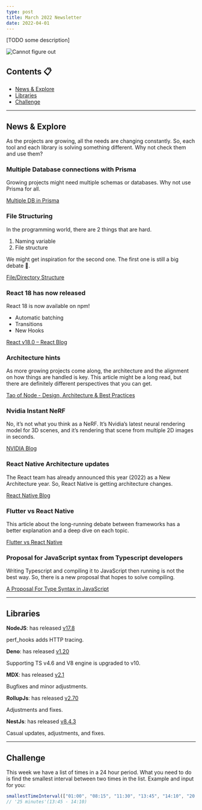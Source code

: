 ```yaml
---
type: post
title: March 2022 Newsletter
date: 2022-04-01
---
```



[TODO some description]

<Image
  src="/memes/march-2022.png"
  alt="Cannot figure out"
  width={500}
  height={500}
/>

## Contents 📋

- [News & Explore](#news--explore)
- [Libraries](#libraries)
- [Challenge](#challenge)

---

## <a name="#news--explore">News & Explore</a>

As the projects are growing, all the needs are changing constantly. So, each tool and each library is solving something different. Why not check them and use them?

### Multiple Database connections with Prisma

Growing projects might need multiple schemas or databases. Why not use Prisma for all.

[Multiple DB in Prisma](https://towardsdev.com/multiple-database-connections-in-prisma-b252782b2646)

### File Structuring

In the programming world, there are 2 things that are hard.

1. Naming variable
2. File structure

We might get inspiration for the second one. The first one is still a big debate 🤣.

[File/Directory Structure](https://www.joshwcomeau.com/react/file-structure/)

### React 18 has now released

React 18 is now available on npm!

- Automatic batching
- Transitions
- New Hooks

[React v18.0 – React Blog](https://reactjs.org/blog/2022/03/29/react-v18.html)

### Architecture hints

As more growing projects come along, the architecture and the alignment on how things are handled is key. This article might be a long read, but there are definitely different perspectives that you can get.

[Tao of Node - Design, Architecture & Best Practices](https://alexkondov.com/tao-of-node/)

### Nvidia Instant NeRF

No, it’s not what you think as a NeRF. It’s Nvidia’s latest neural rendering model for 3D scenes, and it’s rendering that scene from multiple 2D images in seconds.

[NVIDIA Blog](https://blogs.nvidia.com/blog/2022/03/25/instant-nerf-research-3d-ai/)

### React Native Architecture updates

The React team has already announced this year (2022) as a New Architecture year. So, React Native is getting architecture changes.

[React Native Blog](https://reactnative.dev/blog/2022/03/15/an-update-on-the-new-architecture-rollout)

### Flutter vs React Native

This article about the long-running debate between frameworks has a better explanation and a deep dive on each topic.

[Flutter vs React Native](https://shift.infinite.red/flutter-is-better-than-react-native-fed10c92a768)

### Proposal for JavaScript syntax from Typescript developers

Writing Typescript and compiling it to JavaScript then running is not the best way. So, there is a new proposal that hopes to solve compiling.

[A Proposal For Type Syntax in JavaScript](https://devblogs.microsoft.com/typescript/a-proposal-for-type-syntax-in-javascript)

---

## <a name="#libraries">Libraries</a>

**NodeJS**: has released [v17.8](https://nodejs.org/en/blog/release/v17.8.0/)

perf_hooks adds HTTP tracing.

**Deno**: has released [v1.20](https://deno.com/blog/v1.20)

Supporting TS v4.6 and V8 engine is upgraded to v10.

**MDX**: has released [v2.1](https://github.com/mdx-js/mdx)

Bugfixes and minor adjustments.

**RollupJs**: has released [v2.70](https://github.com/rollup/rollup/releases/tag/v2.70.0)

Adjustments and fixes.

**NestJs**: has released [v8.4.3](https://github.com/nestjs/nest/releases/tag/v8.4.3)

Casual updates, adjustments, and fixes.

---

## <a name="#challenge">Challenge</a>

This week we have a list of times in a 24 hour period. What you need to do is find the smallest interval between two times in the list. Example and input for you:

```js
smallestTimeInterval(["01:00", "08:15", "11:30", "13:45", "14:10", "20:05"]);
// '25 minutes'(13:45 - 14:10)
```
